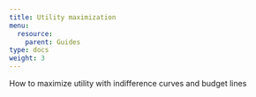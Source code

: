 ```yaml
---
title: Utility maximization
menu:
  resource:
    parent: Guides
type: docs
weight: 3
---
```


How to maximize utility with indifference curves and budget lines
